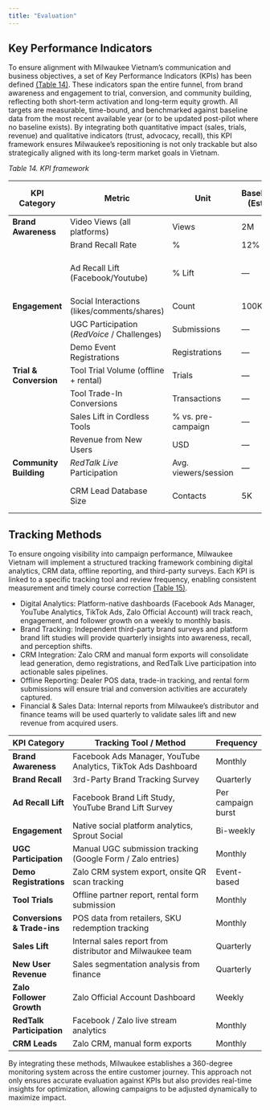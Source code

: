 ```yaml
---
title: "Evaluation"
---
```


## Key Performance Indicators

To ensure alignment with Milwaukee Vietnam’s communication and business objectives, a set of Key Performance Indicators (KPIs) has been defined [(Table 14)](#tb14). These indicators span the entire funnel, from brand awareness and engagement to trial, conversion, and community building, reflecting both short-term activation and long-term equity growth. All targets are measurable, time-bound, and benchmarked against baseline data from the most recent available year (or to be updated post-pilot where no baseline exists). By integrating both quantitative impact (sales, trials, revenue) and qualitative indicators (trust, advocacy, recall), this KPI framework ensures Milwaukee’s repositioning is not only trackable but also strategically aligned with its long-term market goals in Vietnam.

::: {#KPI}
<a id="tb14"></a>*Table 14. KPI framework*

| **KPI Category**     | **Metric**                                   | **Unit**        | **Baseline (Est.)** | **12-Month Target**                 |
|-----------------------|-----------------------------------------------|-----------------|---------------------|-------------------------------------|
| **Brand Awareness**   | Video Views (all platforms)                   | Views           | 2M                  | 10M+ total                          |
|                       | Brand Recall Rate                            | %               | 12%                 | ≥ 25%                               |
|                       | Ad Recall Lift (Facebook/Youtube)                       | % Lift          | —                   | +8–12% per campaign burst           |
| **Engagement**        | Social Interactions (likes/comments/shares)  | Count           | 100K                | 400K+ total                         |
|                       | UGC Participation (*RedVoice* / Challenges)  | Submissions     | —                   | ≥ 1,000                             |
|                       | Demo Event Registrations                     | Registrations   | —                   | ≥ 10,000                            |
| **Trial & Conversion**| Tool Trial Volume (offline + rental)         | Trials          | —                   | ≥ 15,000                            |
|                       | Tool Trade-In Conversions                    | Transactions    | —                   | ≥ 2,500                             |
|                       | Sales Lift in Cordless Tools                 | % vs. pre-campaign | —                | ≥ +30% YoY                          |
|                       | Revenue from New Users                       | USD             | —                   | ≥ $1.5M                             |
| **Community Building**| *RedTalk Live* Participation                 | Avg. viewers/session | —               | ≥ 3,000                             |
|                       | CRM Lead Database Size                       | Contacts        | 5K                  | ≥ 30K qualified leads               |

:::

## Tracking Methods

To ensure ongoing visibility into campaign performance, Milwaukee Vietnam will implement a structured tracking framework combining digital analytics, CRM data, offline reporting, and third-party surveys. Each KPI is linked to a specific tracking tool and review frequency, enabling consistent measurement and timely course correction [(Table 15)](#tb15).

- Digital Analytics: Platform-native dashboards (Facebook Ads Manager, YouTube Analytics, TikTok Ads, Zalo Official Account) will track reach, engagement, and follower growth on a weekly to monthly basis.
- Brand Tracking: Independent third-party brand surveys and platform brand lift studies will provide quarterly insights into awareness, recall, and perception shifts.
- CRM Integration: Zalo CRM and manual form exports will consolidate lead generation, demo registrations, and RedTalk Live participation into actionable sales pipelines.
- Offline Reporting: Dealer POS data, trade-in tracking, and rental form submissions will ensure trial and conversion activities are accurately captured.
- Financial & Sales Data: Internal reports from Milwaukee’s distributor and finance teams will be used quarterly to validate sales lift and new revenue from acquired users.

::: {tab-Tracking}
| **KPI Category**         | **Tracking Tool / Method**                                          | **Frequency**         |
|---------------------------|---------------------------------------------------------------------|-----------------------|
| **Brand Awareness**       | Facebook Ads Manager, YouTube Analytics, TikTok Ads Dashboard       | Monthly               |
| **Brand Recall**          | 3rd-Party Brand Tracking Survey                                     | Quarterly             |
| **Ad Recall Lift**        | Facebook Brand Lift Study, YouTube Brand Lift Survey                | Per campaign burst    |
| **Engagement**            | Native social platform analytics, Sprout Social                     | Bi-weekly             |
| **UGC Participation**     | Manual UGC submission tracking (Google Form / Zalo entries)         | Monthly               |
| **Demo Registrations**    | Zalo CRM system export, onsite QR scan tracking                     | Event-based           |
| **Tool Trials**           | Offline partner report, rental form submission                      | Monthly               |
| **Conversions & Trade-ins** | POS data from retailers, SKU redemption tracking                  | Monthly               |
| **Sales Lift**            | Internal sales report from distributor and Milwaukee team           | Quarterly             |
| **New User Revenue**      | Sales segmentation analysis from finance                            | Quarterly             |
| **Zalo Follower Growth**  | Zalo Official Account Dashboard                                     | Weekly                |
| **RedTalk Participation** | Facebook / Zalo live stream analytics                               | Monthly               |
| **CRM Leads**             | Zalo CRM, manual form exports                                       | Monthly               |
:::


By integrating these methods, Milwaukee establishes a 360-degree monitoring system across the entire customer journey. This approach not only ensures accurate evaluation against KPIs but also provides real-time insights for optimization, allowing campaigns to be adjusted dynamically to maximize impact.


